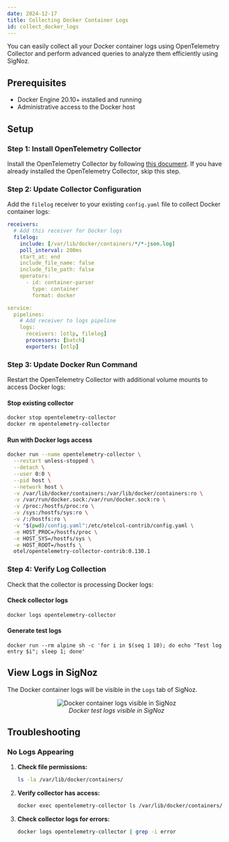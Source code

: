 ```yaml
---
date: 2024-12-17
title: Collecting Docker Container Logs
id: collect_docker_logs
---
```


You can easily collect all your Docker container logs using OpenTelemetry Collector and perform advanced queries to analyze them efficiently using SigNoz.

## Prerequisites

- Docker Engine 20.10+ installed and running
- Administrative access to the Docker host

## Setup

### Step 1: Install OpenTelemetry Collector

Install the OpenTelemetry Collector by following [this document](https://signoz.io/docs/collection-agents/docker/install). If you have already installed the OpenTelemetry Collector, skip this step.

### Step 2: Update Collector Configuration

Add the `filelog` receiver to your existing `config.yaml` file to collect Docker container logs:

```yaml:config.yaml
receivers:  
  # Add this receiver for Docker logs
  filelog:
    include: [/var/lib/docker/containers/*/*-json.log]
    poll_interval: 200ms
    start_at: end
    include_file_name: false
    include_file_path: false
    operators:
      - id: container-parser
        type: container
        format: docker

service:
  pipelines:
    # Add receiver to logs pipeline
    logs:
      receivers: [otlp, filelog]
      processors: [batch]
      exporters: [otlp]
```

### Step 3: Update Docker Run Command

Restart the OpenTelemetry Collector with additional volume mounts to access Docker logs:

#### Stop existing collector
```bash
docker stop opentelemetry-collector
docker rm opentelemetry-collector
```

#### Run with Docker logs access
```bash
docker run --name opentelemetry-collector \
  --restart unless-stopped \
  --detach \
  --user 0:0 \
  --pid host \
  --network host \
  -v /var/lib/docker/containers:/var/lib/docker/containers:ro \
  -v /var/run/docker.sock:/var/run/docker.sock:ro \
  -v /proc:/hostfs/proc:ro \
  -v /sys:/hostfs/sys:ro \
  -v /:/hostfs:ro \
  -v "$(pwd)/config.yaml":/etc/otelcol-contrib/config.yaml \
  -e HOST_PROC=/hostfs/proc \
  -e HOST_SYS=/hostfs/sys \
  -e HOST_ROOT=/hostfs \
  otel/opentelemetry-collector-contrib:0.130.1
```

### Step 4: Verify Log Collection

Check that the collector is processing Docker logs:

#### Check collector logs

```bash
docker logs opentelemetry-collector
```

#### Generate test logs
```
docker run --rm alpine sh -c 'for i in $(seq 1 10); do echo "Test log entry $i"; sleep 1; done'
```

## View Logs in SigNoz

The Docker container logs will be visible in the `Logs` tab of SigNoz.

<figure data-zoomable align='center'>
    <img src="/img/docs/logs-management/send-logs/docker-logs.webp" alt="Docker container logs visible in SigNoz"/>
    <figcaption><i>Docker test logs visible in SigNoz</i></figcaption>
</figure>

## Troubleshooting

### No Logs Appearing

1. **Check file permissions:**
   ```bash
   ls -la /var/lib/docker/containers/
   ```

2. **Verify collector has access:**
   ```bash
   docker exec opentelemetry-collector ls /var/lib/docker/containers/
   ```

3. **Check collector logs for errors:**
   ```bash
   docker logs opentelemetry-collector | grep -i error
   ```
